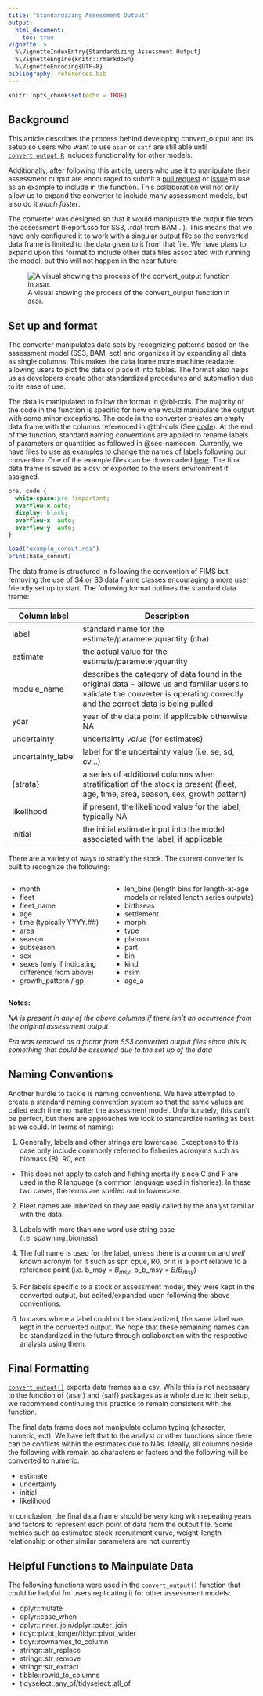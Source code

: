 ```yaml
---
title: "Standardizing Assessment Output"
output:
  html_document:
    toc: true
vignette: >
  %\VignetteIndexEntry{Standardizing Assessment Output}
  %\VignetteEngine{knitr::rmarkdown}
  %\VignetteEncoding{UTF-8}
bibliography: references.bib
---
```


```r
knitr::opts_chunk$set(echo = TRUE)
```

## Background

This article describes the process behind developing convert_output and its setup so users who want to use `asar` or `satf` are still able until [`convert_output.R`](https://github.com/nmfs-ost/asar/blob/main/R/convert_output.R) includes functionality for other models.

Additionally, after following this article, users who use it to manipulate their assessment output are encouraged to submit a [pull request](https://github.com/nmfs-ost/asar/pulls) or [issue](https://github.com/nmfs-ost/asar/issues) to use as an example to include in the function. This collaboration will not only allow us to expand the converter to include many assessment models, but also do it *much faster*.

The converter was designed so that it would manipulate the output file from the assessment (Report.sso for SS3, .rdat from BAM...). This means that we have only configured it to work with a singular output file so the converted data frame is limited to the data given to it from that file. We have plans to expand upon this format to include other data files associated with running the model, but this will not happen in the near future.

![A visual showing the process of the convert_output function in asar.](convert_output_flow.png){height="50%}

## Set up and format

The converter manipulates data sets by recognizing patterns based on the assessment model (SS3, BAM, ect) and organizes it by expanding all data as single columns. This makes the data frame more machine readable allowing users to plot the data or place it into tables. The format also helps us as developers create other standardized procedures and automation due to its ease of use.

The data is manipulated to follow the format in @tbl-cols. The majority of the code in the function is specific for how one would manipulate the output with some minor exceptions. The code in the converter creates an empty data frame with the columns referenced in @tbl-cols (See [code](https://github.com/nmfs-ost/asar/blob/c8db61f325e9926461c70ef2d62349eb8d2bf2dd/R/convert_output.R#L45-L81)). At the end of the function, standard naming conventions are applied to rename labels of parameters or quantities as followed in @sec-namecon. Currently, we have files to use as examples to change the names of labels following our convention. One of the example files can be downloaded [here](https://github.com/nmfs-ost/asar/blob/main/inst/resources/ss3_var_names.xlsx). The final data frame is saved as a csv or exported to the users environment if assigned.


```css
pre, code {
  white-space:pre !important; 
  overflow-x:auto;
  display: block;
  overflow-x: auto;
  overflow-y: auto;
}
```

```r
load("example_conout.rda")
print(hake_conout)
```


The data frame is structured in following the convention of FIMS but removing the use of S4 or S3 data frame classes encouraging a more user friendly set up to start. The following format outlines the standard data frame:

| Column label | Description                                 |
|--------------|---------------------------------------------|
| label        | standard name for the estimate/parameter/quantity (cha) |
| estimate     | the actual value for the estimate/parameter/quantity |
| module_name  | describes the category of data found in the original data - allows us and familiar users to validate the converter is operating correctly and the correct data is being pulled |
| year | year of the data point if applicable otherwise NA |
| uncertainty | uncertainty *value* (for estimates) |
| uncertainty_label | label for the uncertainty value (i.e. se, sd, cv...) |
| {strata} | a series of additional columns when stratification of the stock is present (fleet, age, time, area, season, sex, growth pattern) |
| likelihood | if present, the likelihood value for the label; typically NA |
| initial | the initial estimate input into the model associated with the label, if applicable |:Descriptions of column names found in a standardized model output made from `convert_output()`.{#tbl-cols}

There are a variety of ways to stratify the stock. The current converter is built to recognize the following:

<!---
The following code does NOT create separate columns when pkgdown site is built
--->

:::::::::::::: {.columns}
::: {.column width="40%"}

* month
* fleet
* fleet_name
* age 
* time (typically YYYY.##)
* area
* season
* subseason
* sex
* sexes (only if indicating difference from above)
* growth_pattern / gp

:::
::: {.column width="60%"}

* len_bins (length bins for length-at-age models or related length series outputs)
* birthseas
* settlement
* morph
* type
* platoon
* part
* bin
* kind
* nsim
* age_a

:::
::::::::::::::

**Notes:**

  *NA is present in any of the above columns if there isn't an occurrence from the original assessment output*

  *Era was removed as a factor from SS3 converted output files since this is something that could be assumed due to the set up of the data*

## Naming Conventions {#sec-namecon}

Another hurdle to tackle is naming conventions. We have attempted to create a standard naming convention system so that the same values are called each time no matter the assessment model. Unfortunately, this can't be perfect, but there are approaches we took to standardize naming as best as we could. In terms of naming:

1. Generally, labels and other strings are lowercase. Exceptions to this case only include commonly referred to fisheries acronyms such as biomass (B), R0, ect...

- This does not apply to catch and fishing mortality since C and F are used in the R language (a common language used in fisheries). In these two cases, the terms are spelled out in lowercase.

2. Fleet names are inherited so they are easily called by the analyst familiar with the data.

3. Labels with more than one word use string case (i.e. spawning_biomass).

4. The full name is used for the label, unless there is a common and *well known* acronym for it such as spr, cpue, R0, or it is a point relative to a reference point (i.e. b_msy = $B_{msy}$, b_b_msy = $B/B_{msy}$)

5. For labels specific to a stock or assessment model, they were kept in the converted output, but edited/expanded upon following the above conventions.

6. In cases where a label could not be standardized, the same label was kept in the converted output. We hope that these remaining names can be standardized in the future through collaboration with the respective analysts using them.

## Final Formatting

[`convert_output()`](https://github.com/nmfs-ost/asar/blob/main/R/convert_output.R) exports data frames as a csv. While this is not necessary to the function of {asar} and {satf} packages as a whole due to their setup, we recommend continuing this practice to remain consistent with the function.

The final data frame does not manipulate column typing (character, numeric, ect). We have left that to the analyst or other functions since there can be conflicts within the estimates due to NAs. Ideally, all columns beside the following with remain as characters or factors and the following will be converted to numeric:

  - estimate
  - uncertainty
  - initial
  - likelihood
  
In conclusion, the final data frame should be very long with repeating years and factors to represent each point of data from the output file. Some metrics such as estimated stock-recruitment curve, weight-length relationship or other similar parameters are not currently 

## Helpful Functions to Mainpulate Data

The following functions were used in the [`convert_output()`](https://github.com/nmfs-ost/asar/blob/main/R/convert_output.R) function that could be helpful for users replicating it for other assessment models:

- dplyr::mutate
- dplyr::case_when
- dplyr::inner_join/dplyr::outer_join
- tidyr::pivot_longer/tidyr::pivot_wider
- tidyr::rownames_to_column
- stringr::str_replace
- stringr::str_remove
- stringr::str_extract
- tibble::rowid_to_columns
- tidyselect::any_of/tidyselect::all_of
